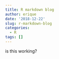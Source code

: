 ```yaml
---
title: R markdown blog
author: erique
date: '2018-12-22'
slug: r-markdown-blog
categories:
  - R
tags: []
---
```


is this working?

